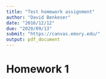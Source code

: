 ```yaml
---
title: "Test homework assignment"
author: "David Benkeser"
date: "2016/12/12"
due: "2020/09/13"
submit: "https://canvas.emory.edu/"
output: pdf_document
---
```



# Homework 1
